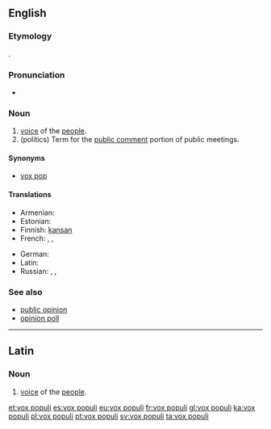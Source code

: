 ==English==
{{wikipedia}}

===Etymology===
{{etyl|la|en}} {{term|vox populi||voice of the people|lang=la}}.

===Pronunciation===
* {{a|US}} {{IPA|/ˈvɒks ˈpɒpjuːlaɪ/|lang=en}}

===Noun===
{{en-noun|head=[[vox]] [[populi]]}}

# [[voice]] of the [[people]].
# (politics) Term for the [[public comment]] portion of public meetings.

====Synonyms====
* [[vox pop]] {{qualifier|abbreviation}}

====Translations====
{{trans-top|voice of the people}}
* Armenian: {{t|hy|ձայն բազմաց|sc=Armn}}
* Estonian: {{t|et|rahva hääl}}
* Finnish: [[kansa#Finnish|kansan]] {{t+|fi|ääni}}
* French: {{t+|fr|vox populi|f}}, {{t|fr|voix du peuple|f}}, {{t+|fr|opinion publique|f}}
{{trans-mid}}
* German: {{t|de|öffentliche Meinung|f}}
* Latin: {{t|la|vōx populī|f}}
* Russian: {{t|ru|го́лос наро́да|m}}, {{t|ru|глас наро́да|m}}, {{t|ru|обще́ственное мне́ние|n}}
{{trans-bottom}}

===See also===
* [[public opinion]]
* [[opinion poll]]

----

==Latin==

===Noun===
{{head|la|noun|g=f|head=[[vōx]] [[populus|populī]]}}

# [[voice]] of the [[people]].

[[et:vox populi]]
[[es:vox populi]]
[[eu:vox populi]]
[[fr:vox populi]]
[[gl:vox populi]]
[[ka:vox populi]]
[[pl:vox populi]]
[[pt:vox populi]]
[[sv:vox populi]]
[[ta:vox populi]]
